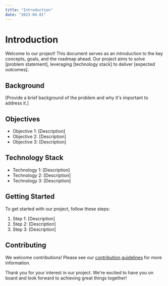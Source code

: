 ---
title: "Introduction"
date: "2023-04-01"
---

# Introduction

Welcome to our project! This document serves as an introduction to the key concepts, goals, and the roadmap ahead. Our project aims to solve [problem statement], leveraging [technology stack] to deliver [expected outcomes].

## Background

[Provide a brief background of the problem and why it's important to address it.]

## Objectives

- Objective 1: [Description]
- Objective 2: [Description]
- Objective 3: [Description]

## Technology Stack

- Technology 1: [Description]
- Technology 2: [Description]
- Technology 3: [Description]

## Getting Started

To get started with our project, follow these steps:

1. Step 1: [Description]
2. Step 2: [Description]
3. Step 3: [Description]

## Contributing

We welcome contributions! Please see our [contribution guidelines](/CONTRIBUTING.md) for more information.

Thank you for your interest in our project. We're excited to have you on board and look forward to achieving great things together!
